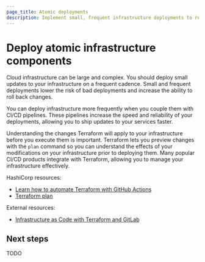 ```yaml
---
page_title: Atomic deployments
description: Implement small, frequent infrastructure deployments to reduce risk and enable faster rollback capabilities.
---
```


# Deploy atomic infrastructure components

Cloud infrastructure can be large and complex. You should deploy small updates to your infrastructure on a frequent cadence. Small and frequent deployments lower the risk of bad deployments and increase the ability to roll back changes. 

You can deploy infrastructure more frequently when you couple them with CI/CD pipelines. These pipelines increase the speed and reliability of your deployments, allowing you to ship updates to your services faster.

Understanding the changes Terraform will apply to your infrastructure before you execute them is important. Terraform lets you preview changes with the `plan` command so you can understand the effects of your modifications on your infrastructure prior to deploying them. Many popular CI/CD products integrate with Terraform, allowing you to manage your infrastructure effectively.

HashiCorp resources:
- [Learn how to automate Terraform with GitHub Actions](/terraform/tutorials/automation/github-actions)
- [Terraform plan](/terraform/cli/commands/plan)

External resources:
- [Infrastructure as Code with Terraform and GitLab](https://docs.gitlab.com/ee/user/infrastructure/iac/)

## Next steps

TODO